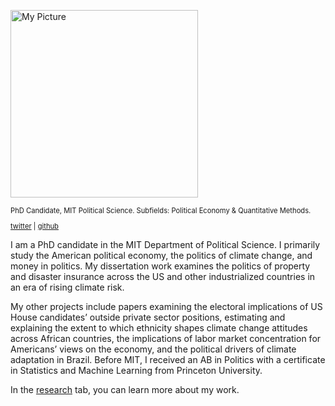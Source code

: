 ::: two-column-layout
<div>

<img src="temp_pic.jpg" alt="My Picture" width="300"/>

::: {style="font-size: 80%;"}
PhD Candidate, MIT Political Science. 
Subfields: Political Economy & Quantitative Methods. 

[twitter](https://x.com/prhjohnston) | [github](https://github.com/prhjohnston)


:::
</div>

<div>
I am a PhD candidate in the MIT Department of Political Science. I primarily study the American political economy, the politics of climate change, and money in politics. My dissertation work examines the politics of property and disaster insurance across the US and other industrialized countries in an era of rising climate risk.

My other projects include papers examining the electoral implications of US House candidates' outside private sector positions, estimating and explaining the extent to which ethnicity shapes climate change attitudes across African countries, the implications of labor market concentration for Americans' views on the economy, and the political drivers of climate adaptation in Brazil. Before MIT, I received an AB in Politics with a certificate in Statistics and Machine Learning from Princeton University.

In the [research](research.qmd) tab, you can learn more about my work. 

<!-- In the [writing](blog.qmd) tab, I post blog-style content on a variety of topics, including essays and small, for-fun research projects. Outside of work, I also compose music, some of which you can find in the [music](music.qmd) tab. -->

</div>
:::
